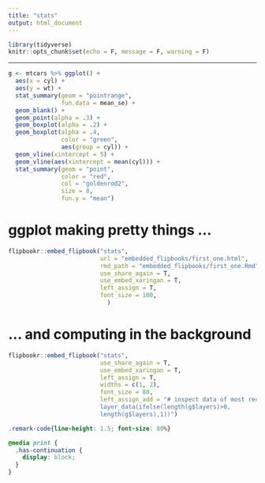 ```yaml
---
title: "stats"
output: html_document
---
```



```r
library(tidyverse)
knitr::opts_chunk$set(echo = F, message = F, warning = F)
```



---



```r
g <- mtcars %>% ggplot() +
  aes(x = cyl) +
  aes(y = wt) +
  stat_summary(geom = "pointrange",
               fun.data = mean_se) +
  geom_blank() +
  geom_point(alpha = .3) +
  geom_boxplot(alpha = .2) +
  geom_boxplot(alpha = .4,
               color = "green",
               aes(group = cyl)) +
  geom_vline(xintercept = 5) +
  geom_vline(aes(xintercept = mean(cyl))) +
  stat_summary(geom = "point",
               color = "red",
               col = "goldenrod2", 
               size = 8,
               fun.y = "mean")

```

# ggplot making pretty things ...

```r
flipbookr::embed_flipbook("stats",
                          url = "embedded_flipbooks/first_one.html",
                          rmd_path = "embedded_flipbooks/first_one.Rmd",
                          use_share_again = T,
                          use_embed_xaringan = T,
                          left_assign = T,
                          font_size = 100,
                            )
```



# ... and computing in the background

```r
flipbookr::embed_flipbook("stats",
                          use_share_again = T,
                          use_embed_xaringan = T,
                          left_assign = T,
                          widths = c(1, 2),
                          font_size = 80,
                          left_assign_add = "# inspect data of most recent layer 
                          layer_data(ifelse(length(g$layers)>0, 
                          length(g$layers),1))")
```




```css
.remark-code{line-height: 1.5; font-size: 80%}

@media print {
  .has-continuation {
    display: block;
  }
}
```
